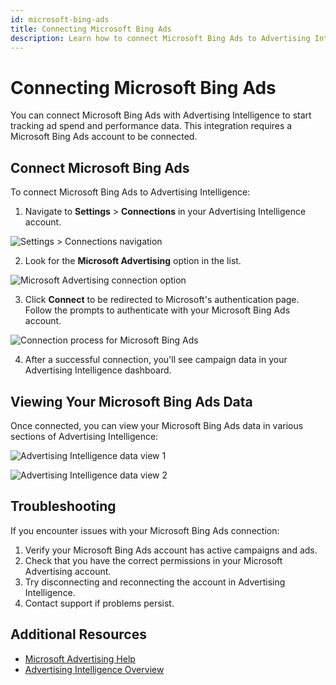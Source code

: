 ```yaml
---
id: microsoft-bing-ads
title: Connecting Microsoft Bing Ads
description: Learn how to connect Microsoft Bing Ads to Advertising Intelligence
---
```


# Connecting Microsoft Bing Ads

You can connect Microsoft Bing Ads with Advertising Intelligence to start tracking ad spend and performance data. This integration requires a Microsoft Bing Ads account to be connected.

## Connect Microsoft Bing Ads

To connect Microsoft Bing Ads to Advertising Intelligence:

1. Navigate to **Settings** > **Connections** in your Advertising Intelligence account.

![Settings > Connections navigation](/img/advertising-intelligence/integrations/microsoft-bing-ads/settings-connections.jpg)

2. Look for the **Microsoft Advertising** option in the list.

![Microsoft Advertising connection option](/img/advertising-intelligence/integrations/microsoft-bing-ads/connection-option.jpg)

3. Click **Connect** to be redirected to Microsoft's authentication page. Follow the prompts to authenticate with your Microsoft Bing Ads account.

![Connection process for Microsoft Bing Ads](/img/advertising-intelligence/integrations/microsoft-bing-ads/connection-process.jpg)

4. After a successful connection, you'll see campaign data in your Advertising Intelligence dashboard.

## Viewing Your Microsoft Bing Ads Data

Once connected, you can view your Microsoft Bing Ads data in various sections of Advertising Intelligence:

![Advertising Intelligence data view 1](/img/advertising-intelligence/integrations/microsoft-bing-ads/data-view-1.jpg)

![Advertising Intelligence data view 2](/img/advertising-intelligence/integrations/microsoft-bing-ads/data-view-2.jpg)

## Troubleshooting

If you encounter issues with your Microsoft Bing Ads connection:

1. Verify your Microsoft Bing Ads account has active campaigns and ads.
2. Check that you have the correct permissions in your Microsoft Advertising account.
3. Try disconnecting and reconnecting the account in Advertising Intelligence.
4. Contact support if problems persist.

## Additional Resources

- [Microsoft Advertising Help](https://help.ads.microsoft.com/)
- [Advertising Intelligence Overview](/advertising-intelligence/overview)